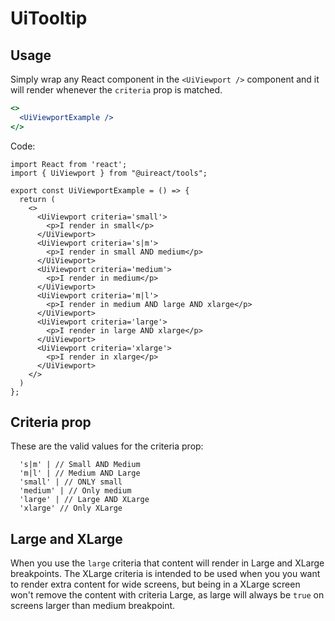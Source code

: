 

# UiTooltip
<Metadata packageName='tools' packageJson={packageJson} description='Component used to render content in specific breakpoints.' includeInformation />

## Usage

Simply wrap any React component in the `<UiViewport />` component and it will render whenever the `criteria` prop is matched.

```jsx live scope={{UiViewportExample}}
<>
  <UiViewportExample />
</>
```

Code:
```tsx
import React from 'react';
import { UiViewport } from "@uireact/tools";

export const UiViewportExample = () => {
  return (
    <>
      <UiViewport criteria='small'>
        <p>I render in small</p>
      </UiViewport>
      <UiViewport criteria='s|m'>
        <p>I render in small AND medium</p>
      </UiViewport>
      <UiViewport criteria='medium'>
        <p>I render in medium</p>
      </UiViewport>
      <UiViewport criteria='m|l'>
        <p>I render in medium AND large AND xlarge</p>
      </UiViewport>
      <UiViewport criteria='large'>
        <p>I render in large AND xlarge</p>
      </UiViewport>
      <UiViewport criteria='xlarge'>
        <p>I render in xlarge</p>
      </UiViewport>
    </>
  )
};

```

## Criteria prop

These are the valid values for the criteria prop:

```tsx
  's|m' | // Small AND Medium
  'm|l' | // Medium AND Large
  'small' | // ONLY small
  'medium' | // Only medium
  'large' | // Large AND XLarge
  'xlarge' // Only XLarge
```

## Large and XLarge

When you use the `large` criteria that content will render in Large and XLarge breakpoints. The XLarge criteria is intended to be used when you you want to render extra content for wide screens, but being in a XLarge screen won't remove the content with criteria Large, as large will always be `true` on screens larger than medium breakpoint.
